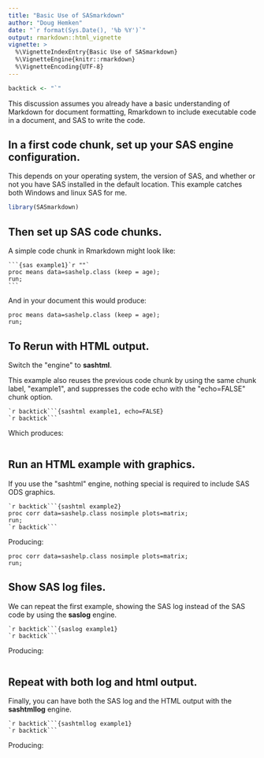 ```yaml
---
title: "Basic Use of SASmarkdown"
author: "Doug Hemken"
date: "`r format(Sys.Date(), '%b %Y')`"
output: rmarkdown::html_vignette
vignette: >
  %\VignetteIndexEntry{Basic Use of SASmarkdown}
  %\VignetteEngine{knitr::rmarkdown}
  %\VignetteEncoding{UTF-8}
---
```


```r
backtick <- "`"
```
This discussion assumes you already have a basic understanding
of Markdown for document formatting, Rmarkdown to include executable
code in a document, and SAS to write the code.

## In a first code chunk, set up your SAS engine configuration.
This depends on your operating system, the version of SAS, and
whether or not you have SAS installed in the default location.
This example catches both Windows and linux SAS for me.
```r
library(SASmarkdown)
```

## Then set up SAS code chunks.
A simple code chunk in Rmarkdown might look like:

    ```{sas example1}`r ""`
    proc means data=sashelp.class (keep = age);
    run;
    ```

And in your document this would produce:
```sas
proc means data=sashelp.class (keep = age);
run;
```
## To Rerun with HTML output.
Switch the \"engine\" to **sashtml**.  

This example also reuses the
previous code chunk by using the same chunk label, \"example1\", and
suppresses the code echo with the \"echo=FALSE\" chunk option.

    `r backtick```{sashtml example1, echo=FALSE}
    `r backtick```

Which produces:
```sashtml
```
## Run an HTML example with graphics.
If you use the \"sashtml\" engine, nothing special is required to
include SAS ODS graphics.

    `r backtick```{sashtml example2}
    proc corr data=sashelp.class nosimple plots=matrix;
    run;
    `r backtick```

Producing:
```sashtml
proc corr data=sashelp.class nosimple plots=matrix;
run;
```
## Show SAS log files.
We can repeat the first example, showing the SAS log instead of
the SAS code by using the **saslog** engine.

    `r backtick```{saslog example1}
    `r backtick```

Producing:
```saslog
```
## Repeat with both log and html output.
Finally, you can have both the SAS log and the HTML output with
the **sashtmllog** engine.

    `r backtick```{sashtmllog example1}
    `r backtick```

Producing:
```sashtmllog
```


